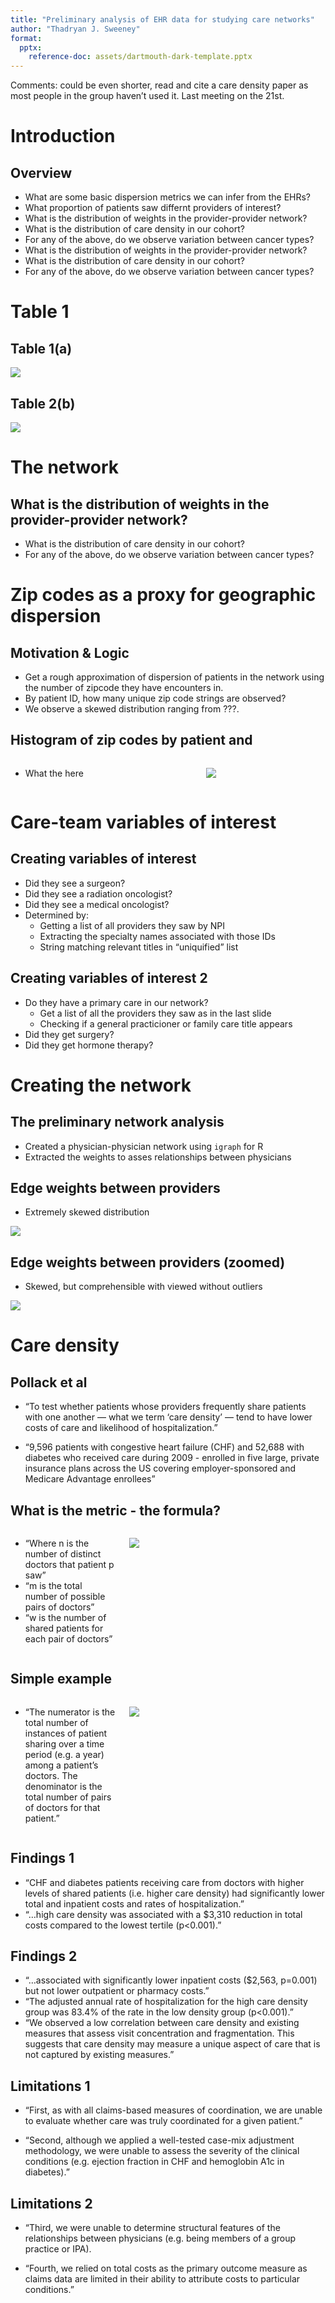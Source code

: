 ```yaml
---
title: "Preliminary analysis of EHR data for studying care networks"
author: "Thadryan J. Sweeney"
format:
  pptx:
    reference-doc: assets/dartmouth-dark-template.pptx
---
```


Comments: could be even shorter, read and cite a care density paper as most people in the group haven't used it. Last meeting on the 21st.

# Introduction

## Overview

- What are some basic dispersion metrics we can infer from the EHRs?
- What proportion of patients saw differnt providers of interest? 
- What is the distribution of weights in the provider-provider network?
- What is the distribution of care density in our cohort?
- For any of the above, do we observe variation between cancer types?
- What is the distribution of weights in the provider-provider network?
- What is the distribution of care density in our cohort?
- For any of the above, do we observe variation between cancer types?

# Table 1

## Table 1(a)

![](assets/images/table1-1.png)

## Table 2(b)

![](assets/images/table1-2.png)

# The network

## What is the distribution of weights in the provider-provider network?

- What is the distribution of care density in our cohort?
- For any of the above, do we observe variation between cancer types?

# Zip codes as a proxy for geographic dispersion

## Motivation & Logic
 
- Get a rough approximation of dispersion of patients in the network using the number of zipcode they have encounters in.
- By patient ID, how many unique zip code strings are observed?
- We observe a skewed distribution ranging from ???.

## Histogram of zip codes by patient and 

:::: {.columns}
::: {.column}
- What the here
:::

::: {.column}
![](assets/images/care-density-by-zipcodes.png)
:::
::::


# Care-team variables of interest

## Creating variables of interest

 - Did they see a surgeon?
 - Did they see a radiation oncologist?
 - Did they see a medical oncologist?
 - Determined by:
    - Getting a list of all providers they saw by NPI
    - Extracting the specialty names associated with those IDs
    - String matching relevant titles in "uniquified" list

## Creating variables of interest 2

  - Do they have a primary care in our network?
    - Get a list of all the providers they saw as in the last slide
    - Checking if a general practicioner or family care title appears
  - Did they get surgery?
  - Did they get hormone therapy?

# Creating the network

## The preliminary network analysis

- Created a physician-physician network using `igraph` for R
- Extracted the weights to asses relationships between physicians

## Edge weights between providers

- Extremely skewed distribution

![](assets/images/edge-weight-doc2doc.png)

## Edge weights between providers (zoomed)

- Skewed, but comprehensible with viewed without outliers

![](assets/images/edge-weight-zoomed.png)

# Care density

## Pollack et al

- "To test whether patients whose providers frequently share patients with one another — what we term ‘care density’ — tend to have lower costs of care and likelihood of hospitalization."

- "9,596 patients with congestive heart failure (CHF) and 52,688 with diabetes who received care during 2009 - enrolled in five large, private insurance plans across the US covering employer-sponsored and Medicare Advantage enrollees"

## What is the metric - the formula?

:::: {.columns}

::: {.column width="35%"}

- "Where n is the number of distinct doctors that patient p saw"
- "m is the total number of possible pairs of doctors"
- "w is the number of shared patients for each pair of doctors"
:::

::: {.column width="65%"}
![](assets/images/formula.png)
:::

::::

## Simple example

:::: {.columns}

::: {.column width="35%"}
- "The numerator is the total number of instances of patient sharing over a time period (e.g. a year) among a patient’s doctors. The denominator is the total number of pairs of doctors for that patient."
:::

::: {.column width="65%"}
![](assets/images/network.png)
:::

::::

## Findings 1

 - "CHF and diabetes patients receiving care from doctors with higher levels of shared patients (i.e. higher care density) had significantly lower total and inpatient costs and rates of hospitalization."
 - "...high care density was associated with a $3,310 reduction in total costs compared to the lowest tertile (p<0.001)."

## Findings 2

 - "...associated with significantly lower inpatient costs ($2,563, p=0.001) but not lower outpatient or pharmacy costs."
 - "The adjusted annual rate of hospitalization for the high care density group was 83.4% of the rate in the low density group (p<0.001)."
 - "We observed a low correlation between care density and existing measures that assess visit concentration and fragmentation. This suggests that care density may measure a unique aspect of care that is not captured by existing measures."

## Limitations 1

- "First, as with all claims-based measures of coordination, we are unable to evaluate whether care was truly coordinated for a given patient."

- "Second, although we applied a well-tested case-mix adjustment methodology, we were unable to assess the severity of the clinical conditions (e.g. ejection fraction in CHF and hemoglobin A1c in diabetes)." 

## Limitations 2

- "Third, we were unable to determine structural features of the relationships between physicians (e.g. being members of a group practice or IPA).

- "Fourth, we relied on total costs as the primary outcome measure as claims data are limited in their ability to attribute costs to particular conditions."